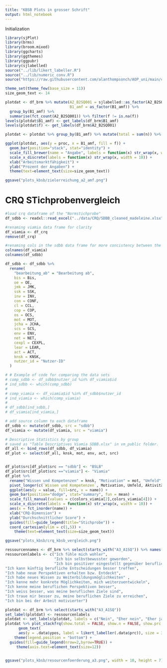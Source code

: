 ```yaml
---
title: "KBSB Plots in grosser Schrift"
output: html_notebook
---
```

Initialization

```r
library(sjPlot)
library(brms)
library(broom.mixed)
library(ggcharts)
library(ggthemes)
library(ggpubr)
library(sjlabelled)
source("../lib/likert_labeller.R")
source("../lib/numeric_conv.R")
source("https://raw.githubusercontent.com/alanthompsonch/AOP_uni/main/crq_00_palette.R")
```

```r
theme_set(theme_few(base_size = 11))
size_geom_text <- 14
```


```r
plotdat <- df_brm %>% mutate(A2_B2SQ001 = sjlabelled::as_factor(A2_B2SQ001),
                             B1_amf = as_factor(B1_amf)) %>% 
  group_by(B1_amf) %>% 
  summarise(fct_count(A2_B2SQ001)) %>% filter(f != is.na(f))
levels(plotdat$B1_amf) <- get_labels(df_brm$B1_amf)
levels(plotdat$f) <- get_labels(df_brm$A2_B2SQ001)

plotdat <- plotdat %>% group_by(B1_amf) %>% mutate(total = sum(n)) %>% mutate(proc = (n/total)*100) %>% filter(!is.na(B1_amf))

ggplot(plotdat, aes(y = proc, x = B1_amf, fill = f)) +
  geom_bar(position="stack", stat="identity") + 
  scale_fill_brewer(name = "Angabe", labels = function(x) str_wrap(x, width = 10), palette = "YlGn") +
  scale_x_discrete(labels = function(x) str_wrap(x, width = 10)) +
  xlab("Arbeitsmarktfähigkeit") +
  ylab("Prozent der Angaben") +
  theme(text=element_text(size=size_geom_text))

ggsave("plots_kbsb/zielerreichung_a2_amf.png")

```

# CRQ STichprobenvergleich

```r

#load crq dataframe of the "Normstichprobe"
df_sdbb <- readxl::read_excel("../data/CRQ/SDBB_cleaned_madeleine.xlsx")

#renaming viamia data frame for clarity
df_viamia <- df_crq
remove(df_crq)

#renaming cols in the sdbb data frame for more concistency between the two dfs
colnames(df_viamia)
colnames(df_sdbb)

df_sdbb <- df_sdbb %>% 
  rename(
    "bearbeitung_ab" = "Bearbeitung ab",
    bis = Bis,
    oe = OE,
    jmk = JMK,
    ssk = SSK,
    inv = INV,
    con = CONF,
    cl = CCL,
    cop = COP,
    os = OCS,
    mot = MOT,
    jcha = JCHA,
    scs = SCS,
    env = ENV,
    net = NET,
    cexpl = CEXPL,
    lear = LEAR,
    act = ACT,
    knsk = KNSK,
    nutzer_id = "Nutzer-ID"
  )

# # Example of code for comparing the data sets
# comp_sdbb <- df_sdbb$nutzer_id %in% df_viamia$id
# ind_sdbb <- which(comp_sdbb)
# 
# comp_viamia <- df_viamia$id %in% df_sdbb$nutzer_id
# ind_viamia <- which(comp_viamia)
# 
# df_sdbb[ind_sdbb,]
# df_viamia[ind_viamia,]

# add source column to each dataframe
df_sdbb <- mutate(df_sdbb, src = "sdbb")
df_viamia <- mutate(df_viamia, src = "viamia")

# Descriptive Statistics by group
# saved as "Table Descriptives Viamia SDBB.xlsx" in vm_public folder.
df_all <- bind_rows(df_sdbb, df_viamia)
df_plot <- select(df_all, knsk, mot, env, act, src)


df_plot$src[df_plot$src == "sdbb"] <- "BSLB"
df_plot$src[df_plot$src =="viamia"] <- "Viamia"
df_plot %>% 
  rename("Wissen und Kompetenzen" = knsk, "Motivation" = mot, "Umfeld" = env, "Aktivitäten" = act) %>% 
  pivot_longer(c(`Wissen und Kompetenzen`, Motivation, Umfeld, Aktivitäten)) %>% 
  ggplot(aes(y = value, fill=src, x = name)) +
  geom_bar(position="dodge", stat="summary", fun = mean) +
  scale_fill_manual(values = c(colors_viamia[2],colors_viamia[4])) +
  scale_x_discrete(labels = function(x) str_wrap(x, width = 10)) +
  aes(x = fct_inorder(name)) +
  xlab("CRQ-Dimension") +
  ylab("Durchschnittlicher Score") +
  guides(fill=guide_legend(title="Stichprobe")) +
  coord_cartesian(ylim = c(1,5)) +
    theme(text=element_text(size=size_geom_text))

ggsave("plots_kbsb/crq_kbsb_vergleich.png")
```

```r
ressourcennames <- df_brm %>% select(starts_with("A3_A1SQ")) %>% names()
ressourcenlabels <- c("Ich fühle mich wohler",
                      "Ich bin selbstbewusster geworden",
                      "Ich bin positiver eingestellt gegenüber beruflichen Veränderungen",
"Ich kann künftig berufliche Entscheidungen besser treffen",
"Ich habe neue Perspektiven erhalten bzw. Entdeckt",
"Ich habe neues Wissen zu Weiterbildungsmöglichkeiten" ,
"Ich kenne mehr konkrete Möglichkeiten, mich weiterzuentwickeln",
"Ich kenne meine beruflichen Perspektiven besser",
"Ich weiss besser, was meine beruflichen Ziele sind",
"Ich traue mir besser zu, meine beruflichen Ziele zu erreichen",
"Ich bin bei der Arbeit motivierter")

plotdat <- df_brm %>% select(starts_with("A3_A1SQ"))
set_label(plotdat) <- ressourcenlabels     
plotdat <- set_labels(plotdat, labels = c("Nein", "Eher nein", "Eher ja", "Ja"))
plotdat %>% plot_stackfrq(show.total = FALSE, show.n = FALSE, show.prc = FALSE, sort.frq = "first.desc") +
      geom_text(
      aes(y = .data$ypos, label = likert_labeller(.data$prc)), size = 3.5) +
    theme(legend.position = "bottom") +
  guides(fill=guide_legend(nrow=2,byrow=TRUE)) + 
     theme(axis.text=element_text(size=12))


ggsave("plots_kbsb/resourcenfoerderung_a3.png", width = 10, height = 7)
```

